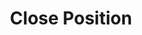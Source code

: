 ---
title: "Close Position"
description: "Returns close LP position transaction(s)."
openapi: "../../../openapi.json POST /dlmm/close"
---